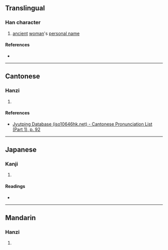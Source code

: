 {{character info/new}}
==Translingual==

===Han character===
{{Han char|rn=38|rad=女|as=06|sn=9|four=43442|canj=VJV|ids=⿰女安}}

# [[ancient]] [[woman]]'s [[personal name]]

====References====
* {{Han ref|kx=0261.010|dkj=06236|dj=0527.060|hdz=21048.050|uh=59F2|ud=23026|bh=CE6D|bd=52845}}

----

==Cantonese==

===Hanzi===
{{yue-hanzi|jyut=[[aan3]], [[ngaan3]]|y=aan3, ngaan3}}

# {{rfdef|yue|sort=女06}}

====References====
* [http://www.iso10646hk.net/jp/document/download.jsp Jyutping Database (iso10646hk.net) - Cantonese Pronunciation List (Part 1), p. 92]

----

==Japanese==

===Kanji===
{{ja-kanji|grade=|rs=女06}}

# {{rfdef|ja|sort=女06}}

====Readings====
* {{ja-readings|on=[[あん]] (an), [[えん]] (en)|kun=[[あざな]] (azana)}}

----

==Mandarin==

===Hanzi===
{{cmn-hanzi|pin=[[yàn]] ([[yan4]])|wg=yen<sup>4</sup>}}

# {{rfdef|cmn|sort=女06}}